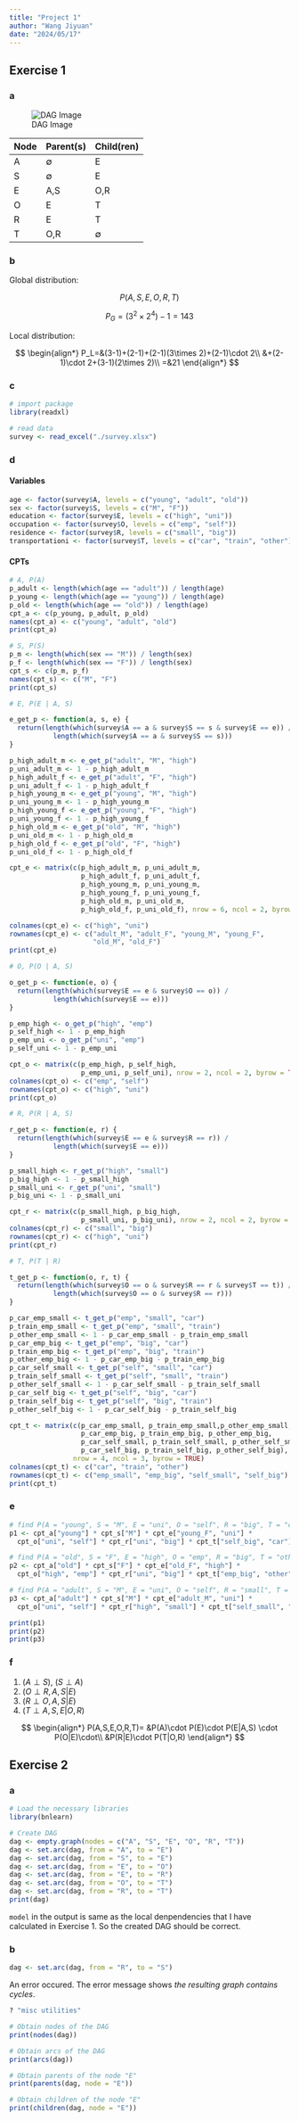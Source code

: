 ```yaml
---
title: "Project 1"
author: "Wang Jiyuan"
date: "2024/05/17"
---
```


## Exercise 1

### a

![DAG Image](./assets/Project_1_01.jpg)

| Node | Parent(s)   | Child(ren)  |
| ---- | ----------- | ----------- |
| A    | $\emptyset$ | E           |
| S    | $\emptyset$ | E           |
| E    | A,S         | O,R         |
| O    | E           | T           |
| R    | E           | T           |
| T    | O,R         | $\emptyset$ |

### b

Global distribution:

$$
P(A,S,E,O,R,T)
$$

$$
P_G=(3^2\times 2^4)-1=143
$$

Local distribution:

$$
\begin{align*}
P_L=&(3-1)+(2-1)+(2-1)(3\times 2)+(2-1)\cdot 2\\
&+(2-1)\cdot 2+(3-1)(2\times 2)\\
=&21
\end{align*}
$$

### c

```r
# import package
library(readxl)

# read data
survey <- read_excel("./survey.xlsx")
```

### d

#### Variables
```r
age <- factor(survey$A, levels = c("young", "adult", "old"))
sex <- factor(survey$S, levels = c("M", "F"))
education <- factor(survey$E, levels = c("high", "uni"))
occupation <- factor(survey$O, levels = c("emp", "self"))
residence <- factor(survey$R, levels = c("small", "big"))
transportationi <- factor(survey$T, levels = c("car", "train", "other"))
```

#### CPTs
```r
# A, P(A)
p_adult <- length(which(age == "adult")) / length(age)
p_young <- length(which(age == "young")) / length(age)
p_old <- length(which(age == "old")) / length(age)
cpt_a <- c(p_young, p_adult, p_old)
names(cpt_a) <- c("young", "adult", "old")
print(cpt_a)
```

```r
# S, P(S)
p_m <- length(which(sex == "M")) / length(sex)
p_f <- length(which(sex == "F")) / length(sex)
cpt_s <- c(p_m, p_f)
names(cpt_s) <- c("M", "F")
print(cpt_s)
```

```r
# E, P(E | A, S)

e_get_p <- function(a, s, e) {
  return(length(which(survey$A == a & survey$S == s & survey$E == e)) /
           length(which(survey$A == a & survey$S == s)))
}

p_high_adult_m <- e_get_p("adult", "M", "high")
p_uni_adult_m <- 1 - p_high_adult_m
p_high_adult_f <- e_get_p("adult", "F", "high")
p_uni_adult_f <- 1 - p_high_adult_f
p_high_young_m <- e_get_p("young", "M", "high")
p_uni_young_m <- 1 - p_high_young_m
p_high_young_f <- e_get_p("young", "F", "high")
p_uni_young_f <- 1 - p_high_young_f
p_high_old_m <- e_get_p("old", "M", "high")
p_uni_old_m <- 1 - p_high_old_m
p_high_old_f <- e_get_p("old", "F", "high")
p_uni_old_f <- 1 - p_high_old_f

cpt_e <- matrix(c(p_high_adult_m, p_uni_adult_m,
                  p_high_adult_f, p_uni_adult_f,
                  p_high_young_m, p_uni_young_m,
                  p_high_young_f, p_uni_young_f,
                  p_high_old_m, p_uni_old_m,
                  p_high_old_f, p_uni_old_f), nrow = 6, ncol = 2, byrow = TRUE)

colnames(cpt_e) <- c("high", "uni")
rownames(cpt_e) <- c("adult_M", "adult_F", "young_M", "young_F",
                     "old_M", "old_F")
print(cpt_e)
```

```r
# O, P(O | A, S)

o_get_p <- function(e, o) {
  return(length(which(survey$E == e & survey$O == o)) /
           length(which(survey$E == e)))
}

p_emp_high <- o_get_p("high", "emp")
p_self_high <- 1 - p_emp_high
p_emp_uni <- o_get_p("uni", "emp")
p_self_uni <- 1 - p_emp_uni

cpt_o <- matrix(c(p_emp_high, p_self_high,
                  p_emp_uni, p_self_uni), nrow = 2, ncol = 2, byrow = TRUE)
colnames(cpt_o) <- c("emp", "self")
rownames(cpt_o) <- c("high", "uni")
print(cpt_o)
```

```r
# R, P(R | A, S)

r_get_p <- function(e, r) {
  return(length(which(survey$E == e & survey$R == r)) /
           length(which(survey$E == e)))
}

p_small_high <- r_get_p("high", "small")
p_big_high <- 1 - p_small_high
p_small_uni <- r_get_p("uni", "small")
p_big_uni <- 1 - p_small_uni

cpt_r <- matrix(c(p_small_high, p_big_high,
                  p_small_uni, p_big_uni), nrow = 2, ncol = 2, byrow = TRUE)
colnames(cpt_r) <- c("small", "big")
rownames(cpt_r) <- c("high", "uni")
print(cpt_r)
```

```r
# T, P(T | R)

t_get_p <- function(o, r, t) {
  return(length(which(survey$O == o & survey$R == r & survey$T == t)) /
           length(which(survey$O == o & survey$R == r)))
}

p_car_emp_small <- t_get_p("emp", "small", "car")
p_train_emp_small <- t_get_p("emp", "small", "train")
p_other_emp_small <- 1 - p_car_emp_small - p_train_emp_small
p_car_emp_big <- t_get_p("emp", "big", "car")
p_train_emp_big <- t_get_p("emp", "big", "train")
p_other_emp_big <- 1 - p_car_emp_big - p_train_emp_big
p_car_self_small <- t_get_p("self", "small", "car")
p_train_self_small <- t_get_p("self", "small", "train")
p_other_self_small <- 1 - p_car_self_small - p_train_self_small
p_car_self_big <- t_get_p("self", "big", "car")
p_train_self_big <- t_get_p("self", "big", "train")
p_other_self_big <- 1 - p_car_self_big - p_train_self_big

cpt_t <- matrix(c(p_car_emp_small, p_train_emp_small,p_other_emp_small,
                  p_car_emp_big, p_train_emp_big, p_other_emp_big,
                  p_car_self_small, p_train_self_small, p_other_self_small,
                  p_car_self_big, p_train_self_big, p_other_self_big),
                nrow = 4, ncol = 3, byrow = TRUE)
colnames(cpt_t) <- c("car", "train", "other")
rownames(cpt_t) <- c("emp_small", "emp_big", "self_small", "self_big")
print(cpt_t)
```

### e

```r
# find P(A = "young", S = "M", E = "uni", O = "self", R = "big", T = "car")
p1 <- cpt_a["young"] * cpt_s["M"] * cpt_e["young_F", "uni"] *
  cpt_o["uni", "self"] * cpt_r["uni", "big"] * cpt_t["self_big", "car"]

# find P(A = "old", S = "F", E = "high", O = "emp", R = "big", T = "other")
p2 <- cpt_a["old"] * cpt_s["F"] * cpt_e["old_F", "high"] *
  cpt_o["high", "emp"] * cpt_r["uni", "big"] * cpt_t["emp_big", "other"]

# find P(A = "adult", S = "M", E = "uni", O = "self", R = "small", T = "train")
p3 <- cpt_a["adult"] * cpt_s["M"] * cpt_e["adult_M", "uni"] *
  cpt_o["uni", "self"] * cpt_r["high", "small"] * cpt_t["self_small", "train"]

print(p1)
print(p2)
print(p3)
```

### f

1. $(A\perp S)$, $(S\perp A)$
2. $(O\perp R, A, S | E)$
3. $(R\perp O, A, S | E)$
4. $(T\perp A, S, E | O, R)$

$$
\begin{align*}
P(A,S,E,O,R,T)=
&P(A)\cdot P(E)\cdot P(E|A,S) \cdot P(O|E)\cdot\\
&P(R|E)\cdot P(T|O,R)
\end{align*}
$$

## Exercise 2

### a

```r
# Load the necessary libraries
library(bnlearn)

# Create DAG
dag <- empty.graph(nodes = c("A", "S", "E", "O", "R", "T"))
dag <- set.arc(dag, from = "A", to = "E")
dag <- set.arc(dag, from = "S", to = "E")
dag <- set.arc(dag, from = "E", to = "O")
dag <- set.arc(dag, from = "E", to = "R")
dag <- set.arc(dag, from = "O", to = "T")
dag <- set.arc(dag, from = "R", to = "T")
print(dag)
```

`model` in the output is same as the local denpendencies that I have calculated in Exercise 1. So the created DAG should be correct.

### b

```r
dag <- set.arc(dag, from = "R", to = "S")
```

An error occured. The error message shows *the resulting graph contains cycles*.

```r
? "misc utilities"
```

```r
# Obtain nodes of the DAG
print(nodes(dag))

# Obtain arcs of the DAG
print(arcs(dag))

# Obtain parents of the node "E"
print(parents(dag, node = "E"))

# Obtain children of the node "E"
print(children(dag, node = "E"))
```